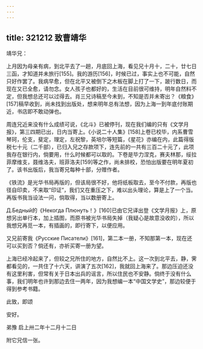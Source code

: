 ```yaml
---
---
---
```

title: 321212 致曹靖华
---




靖华兄：

上月因为母亲有病，到北平去了一趟，月底回上海，看见兄十月十，二十，廿七日三函，才知道并未旅行[155]。我的游历[156]，时候已过，事实上也不可能，自然只好作罢了。我病早愈，但在北平又被倒下之木板在脚上打了一下，跛行数日，而现在又已全愈，请勿念。女人孩子也都好的，生活在目前很可维持，明年自然料不定，但我想总还可以过得去。肖三兄诗稿至今未到，不知是否并未寄出？《粮食》[157]稿早收到，尚未找到出版处，想来明年总有法想，因为上海一到年底付账期近，书店即不敢动弹也。

周连兄近来没有什么成绩可说，《北斗》已被停刊，现在我们编的只有《文学月报》，第三四期已出，日内当寄上。《小说二十人集》[158]上卷已校毕，内系曹雪琴珂，伦支，斐定，理定，左祝黎，英培尔等短篇，《星花》亦编在内，此篇得版税七十元（二千部），已归入兄之存款项下，连先前的一共有三百二十元了，此项我存在银行内，倘要用，什么时候都可以取的。下卷是毕力涅克，赛夫林那，绥拉菲摩维支，聂维洛夫，班菲洛夫[159]等之作，尚未排校，恐怕出版要在明年夏初了。该书出版后，我当寄兄每种十部，分赠作者。

《铁流》是光华书局再版的，但该局很不好，他将纸板取去，至今不付款，再版也径自印卖，不来取“印证”，我们又在重压之下，难以出头理论，算是上了一个当。再版书我当设法一问，倘取得，当以数册寄上。

Д.Бедный的《Некогда Плюнуть！》[160]已由它兄译出登《文学月报》上，原想另出单行本，加上插图，而原书被光华书局失掉（我疑心是故意没收的），所以我想兄再觅一本，有插画的，即行寄下，以便应用。

又兄前寄我《Русские Писатели》[161]，第二本一册，不知那第一本，现在还可以买到否？倘还有，亦祈买寄一册为望。

上海已经冷起来了，但较之兄所住的地方，自然比不上。这一次到北平去，静，霁都看见的，一共住了十六天，讲演了五次[162]，我就回上海来了。那边压迫还没有这里利害，但常有关于日本出兵的谣言，所以住民也不安静。倘终于没有什么事，我们明年也许到那边去住一两年，因为我想编一本“中国文学史”，那边较便于得到参考书籍。

此致，即颂

安好。

弟豫 启上卅二年十二月十二日

附它兄信一张。